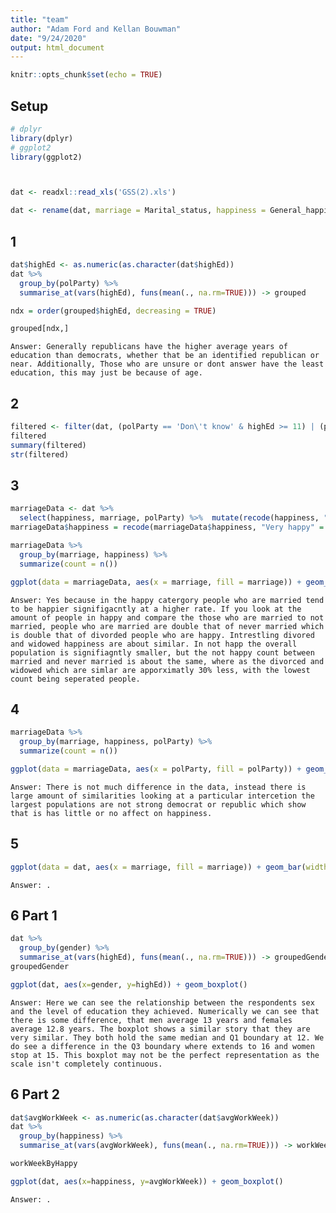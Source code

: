 ```yaml
---
title: "team"
author: "Adam Ford and Kellan Bouwman"
date: "9/24/2020"
output: html_document
---
```


```r
knitr::opts_chunk$set(echo = TRUE)
```


## Setup
```r
# dplyr
library(dplyr)
# ggplot2
library(ggplot2)



dat <- readxl::read_xls('GSS(2).xls')

dat <- rename(dat, marriage = Marital_status, happiness = General_happiness, polParty = Political_party_affiliation, avgWorkWeek = Number_of_hours_usually_work_a_week, highEd = Highest_year_of_school_completed, gender = Respondents_sex)
```

## 1
```r
dat$highEd <- as.numeric(as.character(dat$highEd))
dat %>%
  group_by(polParty) %>%
  summarise_at(vars(highEd), funs(mean(., na.rm=TRUE))) -> grouped

ndx = order(grouped$highEd, decreasing = TRUE)

grouped[ndx,]

```
     
    Answer: Generally republicans have the higher average years of education than democrats, whether that be an identified republican or near. Additionally, Those who are unsure or dont answer have the least education, this may just be because of age.

## 2
```r
filtered <- filter(dat, (polParty == 'Don\'t know' & highEd >= 11) | (polParty == 'Ind,near dem' & highEd >= 13) | ( polParty == 'Ind,near rep' & highEd >= 13) | (polParty == 'Independent' & highEd >= 12) | (polParty == 'No answer' & highEd >= 12) | (polParty == 'Not str democrat' & highEd >= 12) | ( polParty == 'Not str republican' & highEd >= 13) | (polParty == 'Other party' & highEd >= 13) |  (polParty == 'Strong democrat' & highEd >= 12) | (polParty == 'Strong republican' & highEd>= 12))
filtered
summary(filtered)
str(filtered)
```

## 3
```r

marriageData <- dat %>%
  select(happiness, marriage, polParty) %>%  mutate(recode(happiness, "Very happy" = "Happy", "Pretty happy" = "Happy"))
marriageData$happiness = recode(marriageData$happiness, "Very happy" = "Happy", "Pretty happy" = "Happy", "Not too happy" = "Not Happy", "Don't know" = "NA", "Not applicable" = "NA", "No answer" = "NA")

marriageData %>%
  group_by(marriage, happiness) %>%
  summarize(count = n())

ggplot(data = marriageData, aes(x = marriage, fill = marriage)) + geom_bar(width=0.7, stat='count') + facet_wrap(~happiness, drop = TRUE, scales = "free_y") + theme(axis.title.x=element_blank(), axis.text.x=element_blank(), axis.ticks.x=element_blank())
```

    Answer: Yes because in the happy catergory people who are married tend to be happier signifigacntly at a higher rate. If you look at the amount of people in happy and compare the those who are married to not married, people who are married are double that of never married which is double that of divorded people who are happy. Intrestling divored and widowed happiness are about similar. In not happ the overall population is signifiagntly smaller, but the not happy count between married and never married is about the same, where as the divorced and widowed which are simlar are apporximatly 30% less, with the lowest count being seperated people.  

## 4
```r
marriageData %>%
  group_by(marriage, happiness, polParty) %>%
  summarize(count = n())

ggplot(data = marriageData, aes(x = polParty, fill = polParty)) + geom_bar() + facet_grid(happiness ~ marriage, drop = TRUE, scales = "free_y") + theme(axis.title.x=element_blank(), axis.text.x=element_blank(), axis.ticks.x=element_blank())
```

    Answer: There is not much difference in the data, instead there is large amount of similarities looking at a particular intercetion the largest populations are not strong democrat or republic which show that is has little or no affect on happiness. 
    
## 5
```r



ggplot(data = dat, aes(x = marriage, fill = marriage)) + geom_bar(width=0.7) + facet_wrap(~gender, drop = TRUE) + theme(axis.title.x=element_blank(), axis.text.x=element_blank(), axis.ticks.x=element_blank())
```

    Answer: . 

## 6 Part 1
```r
dat %>%
  group_by(gender) %>%
  summarise_at(vars(highEd), funs(mean(., na.rm=TRUE))) -> groupedGender
groupedGender

ggplot(dat, aes(x=gender, y=highEd)) + geom_boxplot()
```

    Answer: Here we can see the relationship between the respondents sex and the level of education they achieved. Numerically we can see that there is some difference, that men average 13 years and females average 12.8 years. The boxplot shows a similar story that they are very similar. They both hold the same median and Q1 boundary at 12. We do see a difference in the Q3 boundary where extends to 16 and women stop at 15. This boxplot may not be the perfect representation as the scale isn't completely continuous. 


## 6 Part 2
```r
dat$avgWorkWeek <- as.numeric(as.character(dat$avgWorkWeek))
dat %>%
  group_by(happiness) %>%
  summarise_at(vars(avgWorkWeek), funs(mean(., na.rm=TRUE))) -> workWeekByHappy

workWeekByHappy

ggplot(dat, aes(x=happiness, y=avgWorkWeek)) + geom_boxplot()
```

    Answer: . 
